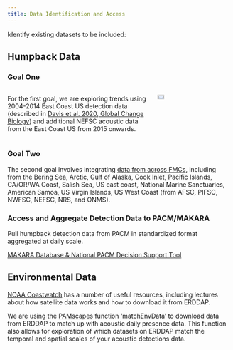```yaml
---
title: Data Identification and Access
---
```


Identify existing datasets to be included:

## Humpback Data

### Goal One

:::::::::::::: {.columns}
::: {.column width="60%"}

For the first goal, we are exploring trends using 2004-2014 East Coast US detection data (described in [Davis et al. 2020, Global Change Biology](https://onlinelibrary.wiley.com/doi/full/10.1111/gcb.15191)) and additional NEFSC acoustic data from the East Coast US from 2015 onwards.

:::
::: {.column width="30%"} 

![](https://onlinelibrary.wiley.com/cms/asset/4fcead0b-4e88-4ce2-9c94-482ad8c976e2/gcb15191-fig-0001-m.jpg){width="30%"}

:::
::::::::::::::


### Goal Two

The second goal involves integrating [data from across FMCs](https://docs.google.com/spreadsheets/u/0/d/128jZhAl3YAP3QF2Ww7e04CSRxMch5IIFebsX2NqFFpU/edit), including from the Bering Sea, Arctic, Gulf of Alaska, Cook Inlet, Pacific Islands, CA/OR/WA Coast, Salish Sea, US east coast, National Marine Sanctuaries, American Samoa, US Virgin Islands, US West Coast (from AFSC, PIFSC, NWFSC, NEFSC, NRS, and ONMS).

### Access and Aggregate Detection Data to PACM/MAKARA

Pull humpback detection data from PACM in standardized format aggregated at daily scale.

[MAKARA Database & National PACM Decision Support Tool](https://nmfs-ost.github.io/PAM_National_Network/content/SI%20coord/PAM_priority_projects/PAM-Cloud-PACM.html)

## Environmental Data

[NOAA Coastwatch](https://coastwatch.noaa.gov/cwn/index.html) has a number of useful resources, including lectures about how satellite data works and how to download it from ERDDAP.

We are using the [PAMscapes](https://github.com/TaikiSan21/PAMscapes) function ‘matchEnvData’ to download data from ERDDAP to match up with acoustic daily presence data. This function also allows for exploration of which datasets on ERDDAP match the temporal and spatial scales of your acoustic detections data. 
